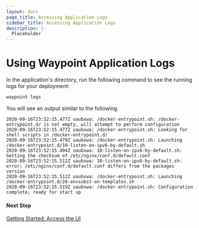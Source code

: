 ```yaml
---
layout: docs
page_title: Accessing Application Logs
sidebar_title: Accessing Application Logs
description: |-
  Placeholder
---
```


# Using Waypoint Application Logs

In the application's directory, run the following command to see the running logs for your deployment:

```bash
waypoint logs
```

You will see an output similar to the following.

```shell
2020-09-16T23:52:15.477Z uaubxwa: /docker-entrypoint.sh: /docker-entrypoint.d/ is not empty, will attempt to perform configuration
2020-09-16T23:52:15.477Z uaubxwa: /docker-entrypoint.sh: Looking for shell scripts in /docker-entrypoint.d/
2020-09-16T23:52:15.479Z uaubxwa: /docker-entrypoint.sh: Launching /docker-entrypoint.d/10-listen-on-ipv6-by-default.sh
2020-09-16T23:52:15.494Z uaubxwa: 10-listen-on-ipv6-by-default.sh: Getting the checksum of /etc/nginx/conf.d/default.conf
2020-09-16T23:52:15.512Z uaubxwa: 10-listen-on-ipv6-by-default.sh: error: /etc/nginx/conf.d/default.conf differs from the packages version
2020-09-16T23:52:15.512Z uaubxwa: /docker-entrypoint.sh: Launching /docker-entrypoint.d/20-envsubst-on-templates.sh
2020-09-16T23:52:15.519Z uaubxwa: /docker-entrypoint.sh: Configuration complete; ready for start up
```

#### Next Step

[Getting Started: Access the UI](/docs/getting-started/nomad-example-app/ui)

